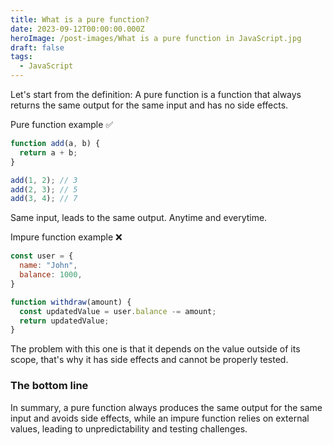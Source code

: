 ```yaml
---
title: What is a pure function?
date: 2023-09-12T00:00:00.000Z
heroImage: /post-images/What is a pure function in JavaScript.jpg
draft: false
tags:
  - JavaScript
---
```


Let's start from the definition: A pure function is a function that always returns the same output for the same input and has no side effects.

Pure function example ✅

```javascript
function add(a, b) {
  return a + b;
}

add(1, 2); // 3
add(2, 3); // 5
add(3, 4); // 7
```

Same input, leads to the same output. Anytime and everytime.

Impure function example ❌

```javascript
const user = {
  name: "John",
  balance: 1000,
}

function withdraw(amount) {
  const updatedValue = user.balance -= amount;
  return updatedValue;
}
```

The problem with this one is that it depends on the value outside of its scope, that's why it has side effects and cannot be properly tested.

### The bottom line

In summary, a pure function always produces the same output for the same input and avoids side effects, while an impure function relies on external values, leading to unpredictability and testing challenges.

